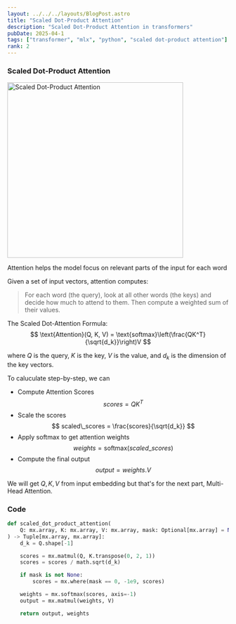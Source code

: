 ```yaml
---
layout: ../../../layouts/BlogPost.astro
title: "Scaled Dot-Product Attention"
description: "Scaled Dot-Product Attention in transformers"
pubDate: 2025-04-1
tags: ["transformer", "mlx", "python", "scaled dot-product attention"]
rank: 2
---
```


### Scaled Dot-Product Attention

<img src="https://d3p2bvoe452d0z.cloudfront.net/scaled_dot_product_attention.png" width="400" alt="Scaled Dot-Product Attention" class="rounded-lg"/>

Attention helps the model focus on relevant parts of the input for each word

Given a set of input vectors, attention computes:
> For each word (the query), look at all other words (the keys) and decide how much to attend to them. Then compute a weighted sum of their values.

The Scaled Dot-Attention Formula:
$$
\text{Attention}(Q, K, V) = \text{softmax}\left(\frac{QK^T}{\sqrt{d_k}}\right)V
$$

where $Q$ is the query, $K$ is the key, $V$ is the value, and $d_k$ is the dimension of the key vectors.

To caluculate step-by-step, we can
- Compute Attention Scores
$$
scores = QK^T
$$
- Scale the scores
$$
scaled\_scores = \frac{scores}{\sqrt{d_k}}
$$
- Apply softmax to get attention weights
$$
weights = \text{softmax}(scaled\_scores)
$$
- Compute the final output
$$
output = weights.V
$$

We will get $Q,K,V$ from input embedding but that's for the next part, Multi-Head Attention.

### Code
```python
def scaled_dot_product_attention(
    Q: mx.array, K: mx.array, V: mx.array, mask: Optional[mx.array] = None
) -> Tuple[mx.array, mx.array]:
    d_k = Q.shape[-1]

    scores = mx.matmul(Q, K.transpose(0, 2, 1))
    scores = scores / math.sqrt(d_k)

    if mask is not None:
        scores = mx.where(mask == 0, -1e9, scores)

    weights = mx.softmax(scores, axis=-1)
    output = mx.matmul(weights, V)

    return output, weights
```
